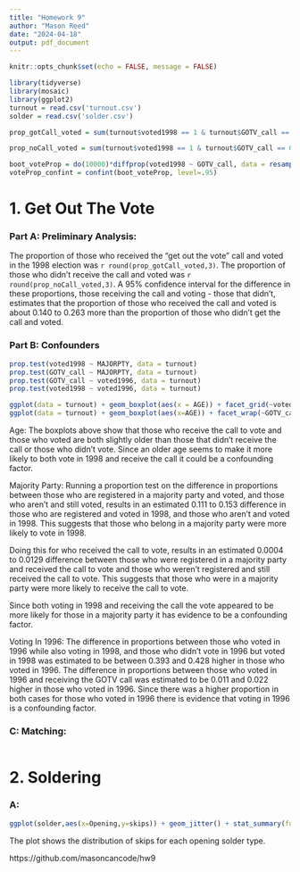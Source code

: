 ```yaml
---
title: "Homework 9"
author: "Mason Reed"
date: "2024-04-18"
output: pdf_document
---
```


```r
knitr::opts_chunk$set(echo = FALSE, message = FALSE)
```

```r
library(tidyverse)
library(mosaic)
library(ggplot2)
turnout = read.csv('turnout.csv')
solder = read.csv('solder.csv')
```


```r
prop_gotCall_voted = sum(turnout$voted1998 == 1 & turnout$GOTV_call == 1)/ sum(turnout$GOTV_call==1)

prop_noCall_voted = sum(turnout$voted1998 == 1 & turnout$GOTV_call == 0)/sum(turnout$GOTV_call == 0)

boot_voteProp = do(10000)*diffprop(voted1998 ~ GOTV_call, data = resample(turnout))
voteProp_confint = confint(boot_voteProp, level=.95)
```

# 1. Get Out The Vote

### Part A: Preliminary Analysis:
The proportion of those who received the "get out the vote" call and voted in the 1998 election was `r round(prop_gotCall_voted,3)`. The proportion of those who didn't receive the call and voted was `r round(prop_noCall_voted,3)`. A 95% confidence interval for the difference in these proportions, those receiving the call and voting - those that didn't, estimates that the proportion of those who received the call and voted is about 0.140 to 0.263 more than the proportion of those who didn't get the call and voted.

### Part B: Confounders 
```r
prop.test(voted1998 ~ MAJORPTY, data = turnout)
prop.test(GOTV_call ~ MAJORPTY, data = turnout)
prop.test(GOTV_call ~ voted1996, data = turnout)
prop.test(voted1998 ~ voted1996, data = turnout)
```
```r
ggplot(data = turnout) + geom_boxplot(aes(x = AGE)) + facet_grid(~voted1998) + labs(title = 'Distribtion Of Ages By Voting in 1998')
ggplot(data = turnout) + geom_boxplot(aes(x=AGE)) + facet_wrap(~GOTV_call) + labs(title = 'Distribution Of Ages By Receiving Get Out To Vote Call')
```

Age:
The boxplots above show that those who receive the call to vote and those who voted are both slightly older than those that didn't receive the call or those who didn't vote. Since an older age seems to make it more likely to both vote in 1998 and receive the call it could be a confounding factor.

Majority Party:
Running a proportion test on the difference in proportions between those who are registered in a majority party and voted, and those who aren't and still voted, results in an estimated 0.111 to 0.153 difference in those who are registered and voted in 1998, and those who aren't and voted in 1998. This suggests that those who belong in a majority party were more likely to vote in 1998.

Doing this for who received the call to vote, results in an estimated 0.0004 to 0.0129 difference between those who were registered in a majority party and received the call to vote and those who weren't registered and still received the call to vote. This suggests that those who were in a majority party were more likely to receive the call to vote.

Since both voting in 1998 and receiving the call the vote appeared to be more likely for those in a majority party it has evidence to be a confounding factor.

Voting In 1996:
The difference in proportions between those who voted in 1996 while also voting in 1998, and those who didn't vote in 1996 but voted in 1998 was estimated to be between 0.393 and 0.428 higher in those who voted in 1996.
The difference in proportions between those who voted in 1996 and receiving the GOTV call was estimated to be 0.011 and 0.022 higher in those who voted in 1996.
Since there was a higher proportion in both cases for those who voted in 1996 there is evidence that voting in 1996 is a confounding factor.

### C: Matching:
```r

```


# 2. Soldering
### A:
```r
ggplot(solder,aes(x=Opening,y=skips)) + geom_jitter() + stat_summary(fun='mean', color='darkorange')
```

The plot shows the distribution of skips for each opening solder type.

https://github.com/masoncancode/hw9



